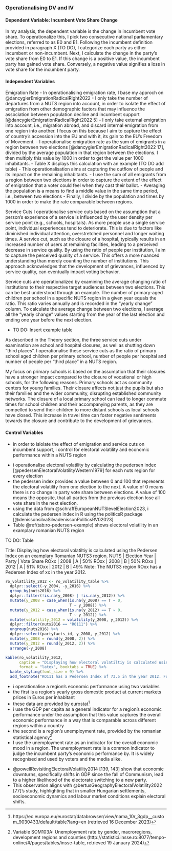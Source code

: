 ### Operationalising DV and IV

#### Dependent Variable: Incumbent Vote Share Change
In my analysis, the dependent variable is the change in incumbent vote share. To operationalize this, I pick two consecutive national parliamentary elections, referred to as E0 and E1. Following the incumbent definition provided in paragraph X (TO DO), I categorize each party as either incumbent or non-incumbent. Next, I calculate the change in the party's vote share from E0 to E1. If this change is a positive value, the incumbent party has gained vote share. Conversely, a negative value signifies a loss in vote share for the incumbent party.

#### Independent Variables

Emigration Rate
- In operationalising emigration rate, I base my approch on @dancygierEmigrationRadicalRight2022
- I only take the number of departures from a NUTS region into account, in order to isolate the effect of emigration from other demographic factors that may influence the association between population decline and incumbent support [@dancygierEmigrationRadicalRight2022 5]
- I only take external emigration into account, i.e., migration abroad, and discard internal emigration from one region into another. I focus on this because I aim to capture the effect of country’s accession into the EU and with it, its gain to the EU’s Freedom of Movement.
- I operationalise emigration rate as the sum of emigrants in a region between two elections [@dancygierEmigrationRadicalRight2022 17], divided by the average population in that region between the elections. I then multiply this value by 1000 in order to get the value per 1000 inhabitants. 
- Table X displays this calculation with an example (TO DO add table)
- This operationalisation aims at capturing the outflow of people and its impact on the remaining inhabitants. 
- I use the sum of all emigrants from a region between two elections in order to capture the extent of the effect of emigration that a voter could feel when they cast their ballot.
- Averaging the population is a means to find a middle value in the same time period, i.e., between two elections
- Finally, I divide by the population and times by 1000 in order to make the rate comparable between regions.


Service Cuts
I operationalise service cuts based on the assumption that a person's experience of a service is influenced by the user density per service point (e.g., schools, hospitals). As more people use a single service point, individual experiences tend to deteriorate. This is due to factors like diminished individual attention, overstretched personnel and longer waiting times. A service cut, such as the closure of a hospital, typically results in an increased number of users at remaining facilities, leading to a perceived decrease in service quality. By using the ratio of people per institution, I aim to capture the perceived quality of a service. This offers a more nuanced understanding than merely counting the number of institutions. This approach acknowledges that the development of grievances, influenced by service quality, can eventually impact voting behavior.

Service cuts are operationalized by examining the average changing ratio of institutions to their respective target audiences between two elections. This can be best understood through an example. The number of primary-aged children per school in a specific NUTS region in a given year equals the ratio. This ratio varies annually and is recorded in the “yearly change” column. To calculate the average change between two elections, I average all the “yearly change” values starting from the year of the last election and ending one year before the next election.

- TO DO: Insert example table

As described in the Theory section, the three service cuts under examination are school and hospital closures, as well as shutting down “third places”. I operationalise these service cuts as the ratio of primary school aged children per primary school, number of people per hospital and number of people per “third place” in a NUTS region.

My focus on primary schools is based on the assumption that their closures have a stronger impact compared to the closure of vocational or high schools, for the following reasons. Primary schools act as community centers for young families. Their closure affects not just the pupils but also their families and the wider community, disrupting established community networks. The closure of a local primary school can lead to longer commute times for school children and their accompanying parents, as they are compelled to send their children to more distant schools as local schools have closed. This increase in travel time can foster negative sentiments towards the closure and contribute to the development of grievances.

<!-- explain somewhere here that this is my attempt at preventing reverse causality, ie. that emigration cause service cuts and NOT service cuts cause emigration; i can argue because I'm using the time element, as in I'm calculating the difference from one time point to the next -->

#### Control Variables
- in order to islolate the effect of emigration and service cuts on incumbent support, i control for electoral volatility and economic performance within a NUTS region

<!-- operationalisation of volatility using pedersen index -->
- i operationalise electoral volatility by calculating the pedersen index [@pedersenElectoralVolatilityWestern1979] for each nuts region for every election
- the pedersen index provides a value between 0 and 100 that represents the electoral volatility from one election to the next. A value of 0 means there is no change in party vote share between elections. A value of 100 means the opposite, that all parties from the previous election lose all vote share in the next election.
- using the data from @schraffEuropeanNUTSlevelElection2023, i calculate the pedersen index in R using the politicsR package [@denissonsilvaSilvadenissonPoliticsRV02023]
- Table \@ref(tab:ro-pedersen-example) shows electoral volatility in an examplary romanian NUTS region

TO DO: Table

Title: Displaying how electoral volatiltiy is calculated using the Pedersen Index on an examplary Romanian NUTS3 region.
NUTS | Election Year | Party | Vote Share
ROxx | 2008          | A     | 50%
ROxx | 2008          | B     | 50%
ROxx | 2012          | A     | 51%
ROxx | 2012          | B     | 49%
Note: The NUTS3 region ROxx has a Pedersen Index of xx in the year 2012.

```r
ro_volatility_2012 <- ro_volatility_table %>% 
  dplyr::select(-y_2004, -y_2016) %>% 
  group_by(nuts2016) %>% 
  dplyr::filter(!is.na(y_2008) | !is.na(y_2012)) %>% 
  mutate(y_2008 = case_when(is.na(y_2008) == T ~ 0,
                            T ~ y_2008)) %>% 
  mutate(y_2012 = case_when(is.na(y_2012) == T ~ 0,
                            T ~ y_2012)) %>% 
  mutate(volatility_2012 = volatility(y_2008, y_2012)) %>% 
  dplyr::filter(nuts2016 == "RO111") %>% 
  ungroup(nuts2016) %>% 
  dplyr::select(partyfacts_id, y_2008, y_2012) %>% 
  mutate(y_2008 = round(y_2008, 2)) %>% 
  mutate(y_2012 = round(y_2012, 2)) %>% 
  arrange(-y_2008)

kable(ro_volatility_2012,
      caption = "Displaying how electoral volatiltiy is calculated using the Pedersen Index in Bihor County, Romania (RO111)",
      format = "latex", booktabs = TRUE) %>% 
  kable_styling(font_size = 9) %>% 
  add_footnote("RO111 has a Pedersen Index of 73.5 in the year 2012. Full party name can be accessed through partyfacts.herokuapp.com/data/partycodes/Party ID/", notation="alphabet")
```

<!-- operationalisation of economic performance -->
- i operationalise a region’s economic performance using two variables
- the first is a region’s yearly gross domestic product at current markets prices in Euros per inhabitant
- these data are provided by eurostat^[https://ec.europa.eu/eurostat/databrowser/view/nama_10r_3gdp__custom_9030433/default/table?lang=en (retrieved 16 December 2023)]
- i use the GDP per capita as a general indicator for a region’s economic performance under the assumption that this value captures the overall economic performance in a way that is comparable across different regions within a country
- the second is a region’s unemployment rate, provided by the romanian statistical agency^[Variable SOM103A: Unemployment rate by gender, macroregions, development regions and counties (http://statistici.insse.ro:8077/tempo-online/#/pages/tables/insse-table, retrieved 19 January 2024)]
- I use the unemployment rate as an indicator for the overall economic mood in a region. The unemployment rate is a common indicator to judge the incumbent party’s economic performance by. It is widely recognised and used by voters and the media alike.

<!-- incorporate this, but rewrite for it to fit into “economic performance” -->
- @powellRevisitingElectoralVolatility2014 [139, 143] show that economic downturns, specifically shifts in GDP since the fall of Communism, lead to a higher likelihood of the electorate switching to a new party. 
- This observation aligns with @bertusGeographyElectoralVolatility2022 [77]’s study, highlighting that in smaller Hungarian settlements, socioeconomic dynamics and labour market conditions explain electoral shifts.
